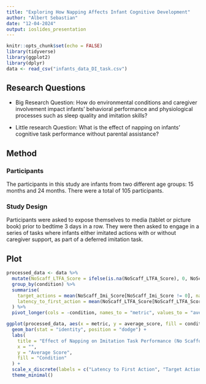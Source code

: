 ```yaml
---
title: "Exploring How Napping Affects Infant Cognitive Development"
author: "Albert Sebastian"
date: "12-04-2024"
output: ioslides_presentation
---
```


```r
knitr::opts_chunk$set(echo = FALSE)
library(tidyverse)
library(ggplot2)
library(dplyr)
data <- read_csv("infants_data_DI_task.csv")

```

## Research Questions

-   Big Research Question: How do environmental conditions and caregiver involvement impact infants' behavioral performance and physiological processes such as sleep quality and imitation skills?

-   Little research Question: What is the effect of napping on infants' cognitive task performance without parental assistance?

## Method

### Participants

The participants in this study are infants from two different age groups: 15 months and 24 months. There were a total of 105 participants.

### Study Design

Participants were asked to expose themselves to media (tablet or picture book) prior to bedtime 3 days in a row. They were then asked to engage in a series of tasks where infants either imitated actions with or without caregiver support, as part of a deferred imitation task.

## Plot

```r

processed_data <- data %>%
  mutate(NoScaff_LTFA_Score = ifelse(is.na(NoScaff_LTFA_Score), 0, NoScaff_LTFA_Score))%>%
  group_by(condition) %>%
  summarise(
    target_actions = mean(NoScaff_Imi_Score[NoScaff_Imi_Score != 0], na.rm = TRUE),
    latency_to_first_action = mean(NoScaff_LTFA_Score[NoScaff_LTFA_Score != 0], na.rm = TRUE)
  ) %>%
  pivot_longer(cols = -condition, names_to = "metric", values_to = "average_score")

```

```r
ggplot(processed_data, aes(x = metric, y = average_score, fill = condition)) +
  geom_bar(stat = "identity", position = "dodge") +
  labs(
    title = "Effect of Napping on Imitation Task Performance (No Scaffolding)",
    x = "",
    y = "Average Score",
    fill = "Condition"
  ) +
  scale_x_discrete(labels = c("Latency to First Action", "Target Actions")) +
  theme_minimal()
```
